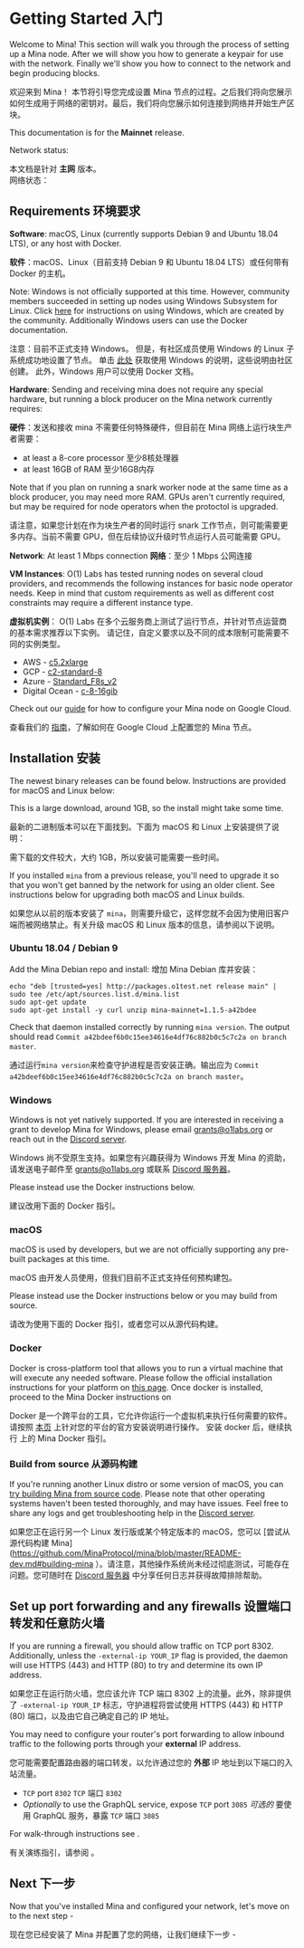 
# Getting Started 入门

Welcome to Mina! This section will walk you through the process of setting up a Mina node. After we will show you how to generate a keypair for use with the network. Finally we'll show you how to connect to the network and begin producing blocks.

欢迎来到 Mina！ 本节将引导您完成设置 Mina 节点的过程。之后我们将向您展示如何生成用于网络的密钥对。最后，我们将向您展示如何连接到网络并开始生产区块。

<Alert>

This documentation is for the **Mainnet** release.

Network status: <StatusBadge service="Network" />

本文档是针对 **主网** 版本。  
网络状态：<StatusBadge service="Network" />

</Alert>

## Requirements 环境要求

**Software**: macOS, Linux (currently supports Debian 9 and Ubuntu 18.04 LTS), or any host with Docker.

**软件**：macOS、Linux（目前支持 Debian 9 和 Ubuntu 18.04 LTS）或任何带有 Docker 的主机。

Note: Windows is not officially supported at this time. However, community members succeeded in setting up nodes using Windows Subsystem for Linux. Click [here](https://minawiki.com/index.php?title=Mina_on_Windows) for instructions on using Windows, which are created by the community. Additionally Windows users can use the Docker documentation.

注意：目前不正式支持 Windows。 但是，有社区成员使用 Windows 的 Linux 子系统成功地设置了节点。 单击 [此处](https://minawiki.com/index.php?title=Mina_on_Windows) 获取使用 Windows 的说明，这些说明由社区创建。 此外，Windows 用户可以使用 Docker 文档。

**Hardware**: Sending and receiving mina does not require any special hardware, but running a block producer on the Mina network currently requires:

**硬件**：发送和接收 mina 不需要任何特殊硬件，但目前在 Mina 网络上运行块生产者需要：

- at least a 8-core processor 至少8核处理器
- at least 16GB of RAM 至少16GB内存

Note that if you plan on running a snark worker node at the same time as a block producer, you may need more RAM. GPUs aren't currently required, but may be required for node operators when the protoctol is upgraded.

请注意，如果您计划在作为块生产者的同时运行 snark 工作节点，则可能需要更多内存。当前不需要 GPU，但在后续协议升级时节点运行人员可能需要 GPU。

**Network**: At least 1 Mbps connection
**网络**：至少 1 Mbps 公网连接

**VM Instances**:
O(1) Labs has tested running nodes on several cloud providers, and recommends the following instances for basic node operator needs. Keep in mind that custom requirements as well as different cost constraints may require a different instance type.

**虚拟机实例**：
O(1) Labs 在多个云服务商上测试了运行节点，并针对节点运营商的基本需求推荐以下实例。 请记住，自定义要求以及不同的成本限制可能需要不同的实例类型。

- AWS - [c5.2xlarge](https://www.ec2instances.info/?filter=c5.2xl&region=us-west-2&cost_duration=daily&selected=c5.2xlarge)
- GCP - [c2-standard-8](https://cloud.google.com/compute/docs/machine-types)
- Azure - [Standard_F8s_v2](https://docs.microsoft.com/en-us/azure/virtual-machines/windows/sizes-compute#fsv2-series-1)
- Digital Ocean - [c-8-16gib](https://cloud.digitalocean.com/droplets/new?size=c-8-16gib)

Check out our [guide](https://youtu.be/M9lE2lgyVEo) for how to configure your Mina node on Google Cloud.

查看我们的 [指南](https://youtu.be/M9lE2lgyVEo)，了解如何在 Google Cloud 上配置您的 Mina 节点。

## Installation 安装

The newest binary releases can be found below. Instructions are provided for macOS and Linux below:

This is a large download, around 1GB, so the install might take some time.

最新的二进制版本可以在下面找到。下面为 macOS 和 Linux 上安装提供了说明：

需下载的文件较大，大约 1GB，所以安装可能需要一些时间。

<Alert kind="warning">

If you installed `mina` from a previous release, you'll need to upgrade it so that you won't get banned by the network for using an older client. See instructions below for upgrading both macOS and Linux builds.

如果您从以前的版本安装了 `mina`，则需要升级它，这样您就不会因为使用旧客户端而被网络禁止。有关升级 macOS 和 Linux 版本的信息，请参阅以下说明。

</Alert>

### Ubuntu 18.04 / Debian 9

Add the Mina Debian repo and install:
增加 Mina Debian 库并安装：

```
echo "deb [trusted=yes] http://packages.o1test.net release main" | sudo tee /etc/apt/sources.list.d/mina.list
sudo apt-get update
sudo apt-get install -y curl unzip mina-mainnet=1.1.5-a42bdee
```

Check that daemon installed correctly by running `mina version`. The output should read `Commit a42bdeef6b0c15ee34616e4df76c882b0c5c7c2a on branch master`.

通过运行`mina version`来检查守护进程是否安装正确。输出应为 `Commit a42bdeef6b0c15ee34616e4df76c882b0c5c7c2a on branch master`。

### Windows

Windows is not yet natively supported. If you are interested in receiving a grant to develop Mina for Windows, please email grants@o1labs.org or reach out in the [Discord server](https://bit.ly/MinaDiscord).

Windows 尚不受原生支持。如果您有兴趣获得为 Windows 开发 Mina 的资助，请发送电子邮件至 grants@o1labs.org 或联系 [Discord 服务器](https://bit.ly/MinaDiscord)。

Please instead use the Docker instructions below.

建议改用下面的 Docker 指引。

### macOS

macOS is used by developers, but we are not officially supporting any pre-built packages at this time.

macOS 由开发人员使用，但我们目前不正式支持任何预构建包。

Please instead use the Docker instructions below or you may build from source.

请改为使用下面的 Docker 指引，或者您可以从源代码构建。

### Docker

Docker is cross-platform tool that allows you to run a virtual machine that will execute any needed software. Please follow the official installation instructions for your platform on [this page](https://docs.docker.com/get-docker/). Once docker is installed, proceed to the Mina Docker instructions on <DocLink copy="Connect to the Network" url="/using-mina/connecting" />

Docker 是一个跨平台的工具，它允许你运行一个虚拟机来执行任何需要的软件。 请按照 [本页](https://docs.docker.com/get-docker/) 上针对您的平台的官方安装说明进行操作。 安装 docker 后，继续执行 <DocLink copy="Connect to the Network" url="/using-mina/connecting" /> 上的 Mina Docker 指引。

### Build from source 从源码构建

If you're running another Linux distro or some version of macOS, you can [try building Mina from source code](https://github.com/MinaProtocol/mina/blob/master/README-dev.md#building-mina). Please note that other operating systems haven't been tested thoroughly, and may have issues. Feel free to share any logs and get troubleshooting help in the [Discord server](https://bit.ly/MinaDiscord).

如果您正在运行另一个 Linux 发行版或某个特定版本的 macOS，您可以 [尝试从源代码构建 Mina](https://github.com/MinaProtocol/mina/blob/master/README-dev.md#building-mina ）。请注意，其他操作系统尚未经过彻底测试，可能存在问题。您可随时在 [Discord 服务器](https://bit.ly/MinaDiscord) 中分享任何日志并获得故障排除帮助。

## Set up port forwarding and any firewalls 设置端口转发和任意防火墙

If you are running a firewall, you should allow traffic on TCP port 8302. Additionally, unless the `-external-ip YOUR_IP` flag is provided, the daemon will use HTTPS (443) and HTTP (80) to try and determine its own IP address.

如果您正在运行防火墙，您应该允许 TCP 端口 8302 上的流量。此外，除非提供了 `-external-ip YOUR_IP` 标志，守护进程将尝试使用 HTTPS (443) 和 HTTP (80) 端口，以及由它自己确定自己的 IP 地址。

You may need to configure your router's port forwarding to allow inbound traffic to the following ports through your **external** IP address.

您可能需要配置路由器的端口转发，以允许通过您的 **外部** IP 地址到以下端口的入站流量。

- `TCP` port `8302` `TCP` 端口 `8302` 
- _Optionally_ to use the GraphQL service, expose `TCP` port `3085` _可选的_ 要使用 GraphQL 服务，暴露 `TCP` 端口 `3085` 

For walk-through instructions see <DocLink copy="this guide" url="/troubleshooting#port-forwarding" />. 

有关演练指引，请参阅 <DocLink copy="this guide" url="/troubleshooting#port-forwarding" />。

## Next 下一步

Now that you've installed Mina and configured your network, let's move on to the next step - <DocLink copy="generating a keypair!" url="/using-mina/keypair" />

现在您已经安装了 Mina 并配置了您的网络，让我们继续下一步 - <DocLink copy="生成密钥对！" url="/using-mina/keypair" />
